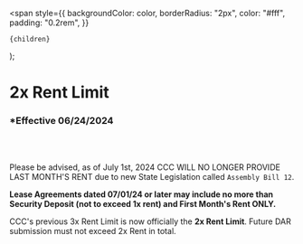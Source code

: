 <span
style={{
      backgroundColor: color,
      borderRadius: "2px",
      color: "#fff",
      padding: "0.2rem",
    }}

>

    {children}

  </span>
);

# 2x Rent Limit

### \*Effective 06/24/2024

<br></br>

Please be advised, as of July 1st, 2024 <Highlight color="#ff2600">CCC WILL NO LONGER PROVIDE LAST MONTH'S RENT</Highlight> due to new State Legislation
called `Assembly Bill 12`.

**Lease Agreements dated 07/01/24 or later may include no more than Security Deposit (not to exceed 1x rent) and First
Month's Rent ONLY.**

CCC's previous 3x Rent Limit is now officially the **2x Rent Limit**. Future DAR submission must not exceed 2x Rent in total.
